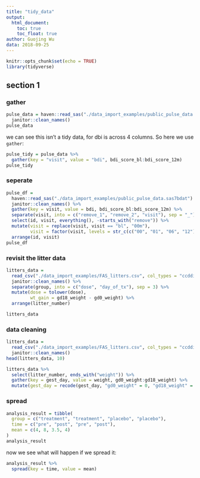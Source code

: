 ```yaml
---
title: "tidy_data"
output:
  html_document:
    toc: true
    toc_float: true
author: Guojing Wu
data: 2018-09-25
---
```


```r
knitr::opts_chunk$set(echo = TRUE)
library(tidyverse)
```

## section 1

### gather

```r
pulse_data = haven::read_sas("./data_import_examples/public_pulse_data.sas7bdat") %>%
  janitor::clean_names()
pulse_data
```

we can see this isn't a tidy data, for dbi is across 4 columns. So here we use `gather`:

```r
pulse_tidy = pulse_data %>%
  gather(key = "visit", value = "bdi", bdi_score_bl:bdi_score_12m)
pulse_tidy
```

### seperate

```r
pulse_df = 
  haven::read_sas("./data_import_examples/public_pulse_data.sas7bdat") %>%
  janitor::clean_names() %>%
  gather(key = visit, value = bdi, bdi_score_bl:bdi_score_12m) %>%
  separate(visit, into = c("remove_1", "remove_2", "visit"), sep = "_") %>%
  select(id, visit, everything(), -starts_with("remove")) %>%
  mutate(visit = replace(visit, visit == "bl", "00m"),
         visit = factor(visit, levels = str_c(c("00", "01", "06", "12"), "m"))) %>%
  arrange(id, visit)
pulse_df
```

### revisit the litter data
```r
litters_data = 
  read_csv("./data_import_examples/FAS_litters.csv", col_types = "ccddiiii") %>% 
  janitor::clean_names() %>%
  separate(group, into = c("dose", "day_of_tx"), sep = 3) %>%
  mutate(dose = tolower(dose),
         wt_gain = gd18_weight - gd0_weight) %>%
  arrange(litter_number)

litters_data
```

### data cleaning

```r
litters_data = 
  read_csv("./data_import_examples/FAS_litters.csv", col_types = "ccddiiii") %>% 
  janitor::clean_names() 
head(litters_data, 10)

litters_data %>%
  select(litter_number, ends_with("weight")) %>% 
  gather(key = gest_day, value = weight, gd0_weight:gd18_weight) %>% 
  mutate(gest_day = recode(gest_day, "gd0_weight" = 0, "gd18_weight" = 18))
```

### spread

```r
analysis_result = tibble(
  group = c("treatment", "treatment", "placebo", "placebo"),
  time = c("pre", "post", "pre", "post"),
  mean = c(4, 8, 3.5, 4)
)
analysis_result
```

now we see what will happen if we spread it:

```r
analysis_result %>%
  spread(key = time, value = mean)
```
